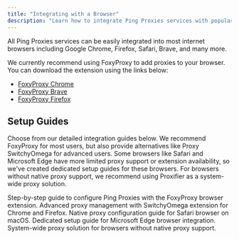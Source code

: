 ```yaml
---
title: "Integrating with a Browser"
description: "Learn how to integrate Ping Proxies services with popular browsers."
---
```


All Ping Proxies services can be easily integrated into most internet browsers including Google Chrome, Firefox, Safari, Brave, and many more.

We currently recommend using FoxyProxy to add proxies to your browser. You can download the extension using the links below:

- [FoxyProxy Chrome](https://chrome.google.com/webstore/detail/foxyproxy-standard/gcknhkkoolaabfmlnjonogaaifnjlfnp?hl=en)
- [FoxyProxy Brave](https://chrome.google.com/webstore/detail/foxyproxy-standard/gcknhkkoolaabfmlnjonogaaifnjlfnp?hl=en)
- [FoxyProxy Firefox](https://addons.mozilla.org/en-GB/firefox/addon/foxyproxy-standard/)

## Setup Guides

Choose from our detailed integration guides below. We recommend FoxyProxy for most users, but also provide alternatives like Proxy SwitchyOmega for advanced users. Some browsers like Safari and Microsoft Edge have more limited proxy support or extension availability, so we've created dedicated setup guides for these browsers. For browsers without native proxy support, we recommend using Proxifier as a system-wide proxy solution.

<CardGroup cols={2}>
  <Card
    title="FoxyProxy"
    icon="globe"
    href="/general/integration/foxyproxy"
  >
    Step-by-step guide to configure Ping Proxies with the FoxyProxy browser extension.
  </Card>
  <Card
    title="Proxy SwitchyOmega"
    icon="computer"
    href="/general/integration/proxy-switchyomega"
  >
    Advanced proxy management with SwitchyOmega extension for Chrome and Firefox.
  </Card>
  <Card
    title="Safari"
    icon="safari"
    href="/general/integration/safari"
  >
    Native proxy configuration guide for Safari browser on macOS.
  </Card>
  <Card
    title="Microsoft Edge"
    icon="browser"
    href="/general/integration/microsoft-edge"
  >
    Dedicated setup guide for Microsoft Edge browser integration.
  </Card>
  <Card
    title="Proxifier"
    icon="desktop"
    href="/general/integration/proxifier"
  >
    System-wide proxy solution for browsers without native proxy support.
  </Card>
</CardGroup>